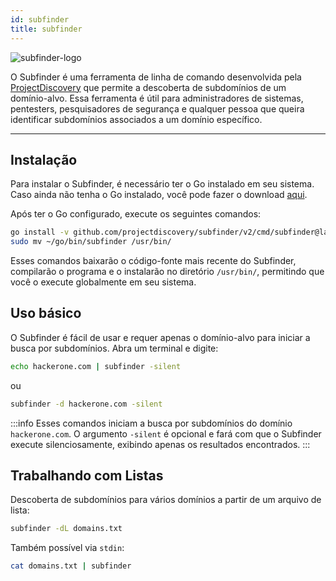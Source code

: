 ```yaml
---
id: subfinder
title: subfinder
---
```


![subfinder-logo](https://raw.githubusercontent.com/projectdiscovery/subfinder/main/static/subfinder-logo.png)

O Subfinder é uma ferramenta de linha de comando desenvolvida pela
[ProjectDiscovery](https://github.com/projectdiscovery) que permite a descoberta
de subdomínios de um domínio-alvo. Essa ferramenta é útil para administradores
de sistemas, pentesters, pesquisadores de segurança e qualquer pessoa que queira
identificar subdomínios associados a um domínio específico.

---

## Instalação

Para instalar o Subfinder, é necessário ter o Go instalado em seu sistema. Caso
ainda não tenha o Go instalado, você pode fazer o download [aqui](https://golang.org/dl/).

Após ter o Go configurado, execute os seguintes comandos:

```bash
go install -v github.com/projectdiscovery/subfinder/v2/cmd/subfinder@latest
sudo mv ~/go/bin/subfinder /usr/bin/
```

Esses comandos baixarão o código-fonte mais recente do Subfinder, compilarão o
programa e o instalarão no diretório `/usr/bin/`, permitindo que você o execute
globalmente em seu sistema.

## Uso básico

O Subfinder é fácil de usar e requer apenas o domínio-alvo para iniciar a busca
por subdomínios. Abra um terminal e digite:

```bash
echo hackerone.com | subfinder -silent
```

ou

```bash
subfinder -d hackerone.com -silent
```

:::info
Esses comandos iniciam a busca por subdomínios do domínio `hackerone.com`. O
argumento `-silent` é opcional e fará com que o Subfinder execute
silenciosamente, exibindo apenas os resultados encontrados.
:::

## Trabalhando com Listas

Descoberta de subdomínios para vários domínios a partir de um arquivo de lista:

```bash
subfinder -dL domains.txt
```

Também possível via `stdin`:

```bash
cat domains.txt | subfinder
```
